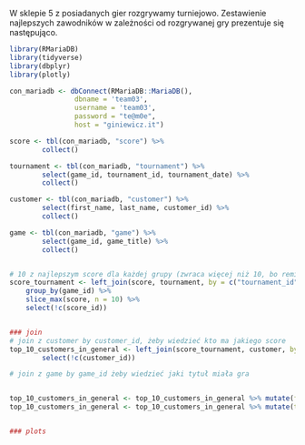 W sklepie 5 z posiadanych gier rozgrywamy turniejowo.
Zestawienie najlepszych zawodników w zależności od rozgrywanej gry prezentuje się następująco.

```r
library(RMariaDB)
library(tidyverse)
library(dbplyr)
library(plotly)

con_mariadb <- dbConnect(RMariaDB::MariaDB(),
                dbname = 'team03',
                username = 'team03',
                password = "te@m0e",
                host = "giniewicz.it")

score <- tbl(con_mariadb, "score") %>%
        collect()

tournament <- tbl(con_mariadb, "tournament") %>%
        select(game_id, tournament_id, tournament_date) %>%
        collect()

customer <- tbl(con_mariadb, "customer") %>%
        select(first_name, last_name, customer_id) %>%
        collect()

game <- tbl(con_mariadb, "game") %>%
        select(game_id, game_title) %>%
        collect()


# 10 z najlepszym score dla każdej grupy (zwraca więcej niż 10, bo remisy)
score_tournament <- left_join(score, tournament, by = c("tournament_id")) %>%
    group_by(game_id) %>%
    slice_max(score, n = 10) %>%
    select(!c(score_id))


### join
# join z customer by customer_id, żeby wiedzieć kto ma jakiego score
top_10_customers_in_general <- left_join(score_tournament, customer, by=c("customer_id")) %>%
        select(!c(customer_id))

# join z game by game_id żeby wiedzieć jaki tytuł miała gra


top_10_customers_in_general <- top_10_customers_in_general %>% mutate(full_name = str_c(first_name, " ", last_name))
top_10_customers_in_general <- top_10_customers_in_general %>% mutate(text_plot = str_c("score: ", score, " - ", tournament_date))


### plots

```

